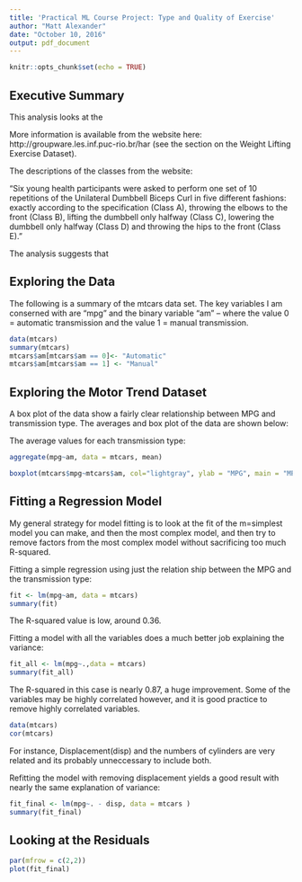 ```yaml
---
title: 'Practical ML Course Project: Type and Quality of Exercise'
author: "Matt Alexander"
date: "October 10, 2016"
output: pdf_document
---
```


```r
knitr::opts_chunk$set(echo = TRUE)
```

## Executive Summary

This analysis looks at the 

More information is available from the website here: http://groupware.les.inf.puc-rio.br/har (see the section on the Weight Lifting Exercise Dataset). 

The descriptions of the classes from the website: 

"Six young health participants were asked to perform one set of 10 repetitions of the Unilateral Dumbbell Biceps Curl in five different fashions: exactly according to the specification (Class A), throwing the elbows to the front (Class B), lifting the dumbbell only halfway (Class C), lowering the dumbbell only halfway (Class D) and throwing the hips to the front (Class E)."

The analysis suggests that 

## Exploring the Data

The following is a summary of the mtcars data set. The key variables I am conserned with are "mpg" and the binary variable "am" -- where the value 0 = automatic transmission and the value 1 = manual transmission.

```r
data(mtcars)
summary(mtcars)
mtcars$am[mtcars$am == 0]<- "Automatic"
mtcars$am[mtcars$am == 1] <- "Manual"
```

## Exploring the Motor Trend Dataset

A box plot of the data show a fairly clear relationship between MPG and transmission type. The averages and box plot of the data are shown below: 

The average values for each transmission type: 
```r
aggregate(mpg~am, data = mtcars, mean)
```

```r
boxplot(mtcars$mpg~mtcars$am, col="lightgray", ylab = "MPG", main = "MPG Versus Transmission Type")
```

## Fitting a Regression Model
My general strategy for model fitting is to look at the fit of the m=simplest model you can make, and then the most complex model, and then try to remove factors from the most complex model without sacrificing too much R-squared.

Fitting a simple regression using just the relation ship between the MPG and the transmission type: 
```r
fit <- lm(mpg~am, data = mtcars)
summary(fit)
```
The R-squared value is low, around 0.36.

Fitting a model with all the variables does a much better job explaining the variance: 
```r
fit_all <- lm(mpg~.,data = mtcars)
summary(fit_all)
```
The R-squared in this case is nearly 0.87, a huge improvement. Some of the variables may be highly correlated however, and it is good practice to remove highly correlated variables. 
```r
data(mtcars)
cor(mtcars)
```
For instance, Displacement(disp) and the numbers of cylinders are very related and its probably unneccessary to include both.

Refitting the model with removing displacement yields a good result with nearly the same explanation of variance: 

```r
fit_final <- lm(mpg~. - disp, data = mtcars )
summary(fit_final)
```
## Looking at the Residuals
```r
par(mfrow = c(2,2))
plot(fit_final)
```


